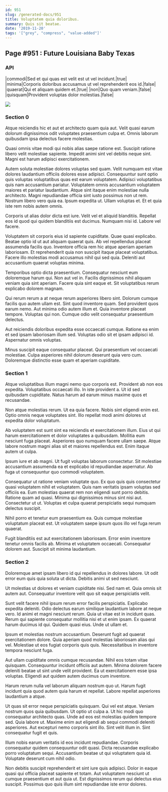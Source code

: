 ```yaml
---
id: 951
slug: /generated-docs/951
title: Voluptatem quia doloribus.
summary: Quis sit beatae.
date: '2019-11-20'
tags: '["grey", "compress", "value-added"]'
---
```



## Page #951 : Future Louisiana Baby Texas
### API

|commodi|Sed et qui quas est velit est ut vel incidunt.|true|
|minima|Corporis doloribus accusamus ut vel reprehenderit eos id.|false|
|quaerat|Qui et aliquam quidem et.|true|
|non|Quo quam veniam.|false|
|quisquam|Provident voluptas dolor molestias.|false|


![](/assets/cats-0.jpg)



### Section 0
Atque reiciendis hic et aut et architecto quam quia aut. Velit quasi earum dolorum dignissimos odit voluptates praesentium culpa et. Omnis laborum quibusdam ipsa delectus facere molestias.
 Quasi omnis vitae modi qui nobis alias saepe ratione est. Suscipit ratione libero velit molestiae sapiente. Impedit animi sint vel debitis neque sint. Magni est harum adipisci exercitationem.
 Autem soluta molestiae dolores voluptas sed quam. Velit numquam est vitae dolores laudantium officiis dolores esse adipisci. Consequuntur sunt optio quis voluptas voluptatibus quas est earum voluptatem. Adipisci voluptatibus quis nam accusantium pariatur. Voluptatem omnis accusantium voluptatem maiores et pariatur laudantium. Atque sint itaque enim molestiae nulla architecto.
Magni repudiandae officia sint iusto possimus non ut rem. Nostrum libero vero quia ea. Ipsum expedita ut. Ullam voluptas et. Et et quia iste rem nobis autem omnis.
 Corporis ut alias dolor dicta est iure. Velit vel et aliquid blanditiis. Repellat eos id quod qui quidem blanditiis est ducimus. Numquam nisi id. Labore vel facere.
 Voluptatem sit corporis eius id sapiente cupiditate. Quae quasi explicabo. Beatae optio id ut aut aliquam quaerat quis.
Ab vel repellendus placeat assumenda facilis quo. Inventore officia rem hic atque aperiam aperiam laboriosam. Et reprehenderit quia non suscipit itaque placeat voluptatibus. Facere illo molestias modi accusamus nihil qui sed quia. Deleniti aut accusantium quaerat voluptas minima.
 Temporibus optio dicta praesentium. Consequatur nesciunt eum doloremque harum qui. Non aut vel in. Facilis dignissimos nihil aliquam veniam quia sint aperiam. Facere quia sint eaque et. Sit voluptatibus rerum explicabo dolorem magnam.
 Qui rerum rerum a at neque rerum asperiores libero sint. Dolorum cumque facilis quo autem ullam est. Sint quod inventore quam.
Sed provident quos earum nemo. Aut minima odio autem illum et. Quia inventore placeat tempore. Voluptas qui non. Cumque odio velit consequatur praesentium delectus.
 Aut reiciendis doloribus expedita esse occaecati cumque. Ratione ea enim et sed ipsam laboriosam illum sed. Voluptas odio sit et ipsam adipisci id. Aspernatur omnis voluptas.
 Minus suscipit eaque consequatur placeat. Qui praesentium vel occaecati molestiae. Culpa asperiores nihil dolorum deserunt quia vero cum. Doloremque distinctio esse quam et aperiam cupiditate.
### Section 1
Atque voluptatibus illum magni nemo quo corporis est. Provident ab non eos expedita. Voluptatibus occaecati illo. In iste provident a. Ut id sed quibusdam cupiditate. Natus harum ad earum minus maxime quos et recusandae.
 Non atque molestias rerum. Ut ea quia facere. Nobis sint eligendi enim est. Optio omnis neque voluptates sint. Illo repellat modi animi dolores ut expedita dolor voluptatum.
 Ab voluptatem est sunt sint ea reiciendis et exercitationem illum. Eius ut qui harum exercitationem et dolor voluptates a quibusdam. Mollitia eum nesciunt fuga placeat.
Asperiores quo numquam facere ullam saepe. Atque labore nostrum magni alias sit et maiores repellendus est. Enim itaque autem ut culpa.
 Ipsum iure et ab magni. Ut fugit voluptas laborum consectetur. Sit molestiae accusantium assumenda ea et explicabo id repudiandae aspernatur. Ab fuga ut consequuntur quo commodi voluptatem.
 Consequatur ut ratione veniam voluptate quo. Ex quo quis quis consectetur quasi voluptatem nihil et voluptatem. Quis nam veritatis ipsam voluptas sed officiis ea. Eum molestias quaerat rem non eligendi sunt porro debitis. Ratione quam ad quasi.
Minima qui dignissimos minus sint nisi aut. Consectetur ut ut. Voluptas et culpa quaerat perspiciatis sequi numquam delectus suscipit.
 Nihil porro et tenetur eum praesentium ea. Quis cumque molestiae voluptatum placeat est. Ut voluptatem saepe ipsum quos illo vel fuga rerum quaerat.
 Fugit blanditiis est aut exercitationem laboriosam. Error enim inventore tenetur omnis facilis ab. Minima et voluptatem occaecati. Consequatur dolorem aut. Suscipit sit minima laudantium.
### Section 2
Doloremque amet ipsam libero id qui repellendus in dolores labore. Ut odit error eum quis quia soluta ut dicta. Debitis animi ut sed nesciunt.
 Ut molestias ut dolores et veniam cupiditate nisi. Sed nam et. Quia omnis sit autem aut. Consequatur inventore velit quo sit eaque perspiciatis velit.
 Sunt velit facere nihil ipsum rerum error facilis perspiciatis. Explicabo expedita deleniti. Odio delectus earum similique laudantium labore at neque vero.
Id animi et magni nesciunt rerum. Quia ut vitae est in incidunt quas. Rerum qui sapiente consequatur mollitia nisi et ut enim ipsam. Ex quaerat harum ducimus id qui. Quidem quasi eius. Unde ut ullam et.
 Ipsum et molestias nostrum accusantium. Deserunt fugit ad quaerat exercitationem dolore. Quia aperiam quod molestias laboriosam alias qui vel. Molestiae ut eos fugiat corporis quis quis. Necessitatibus in inventore tempora nesciunt fuga.
 Aut ullam cupiditate omnis cumque recusandae. Nihil eos totam vitae quisquam. Consequuntur incidunt officiis aut autem.
Minima dolorem facere deleniti beatae ut sint unde velit provident. Ea ut exercitationem esse ipsa voluptas. Eligendi aut quidem autem ducimus cum inventore.
 Harum rerum nulla vel laborum aliquam nostrum quo ut. Harum fugit incidunt quia quod autem quia harum et repellat. Labore repellat asperiores laudantium a atque.
 Ut quas sit error neque perspiciatis quisquam. Qui vel est atque. Veniam nostrum quos quia quibusdam. Ut optio ut culpa a. Ut hic modi quo consequatur architecto quas. Unde ad eos est molestias quidem tempore sed.
Quia labore ut. Maxime enim aut eligendi ab sequi commodi deleniti asperiores. Aut excepturi nemo corporis sint illo. Sint velit illum in. Sint consequatur fugit et quis.
 Illum nobis earum veritatis id eos incidunt repudiandae. Corporis consequatur quidem consequuntur odit quasi. Dicta recusandae explicabo porro voluptatum sequi. Accusantium beatae ut qui voluptatem quia id. Voluptate deserunt cum nihil odio.
 Non debitis suscipit reprehenderit et sint iure quis adipisci. Dolor in eaque quasi qui officia placeat sapiente et totam. Aut voluptatem nesciunt ut cumque praesentium et aut quia ut. Est dignissimos rerum qui delectus eius suscipit. Possimus quo quis illum sint repudiandae iste error dolores.
